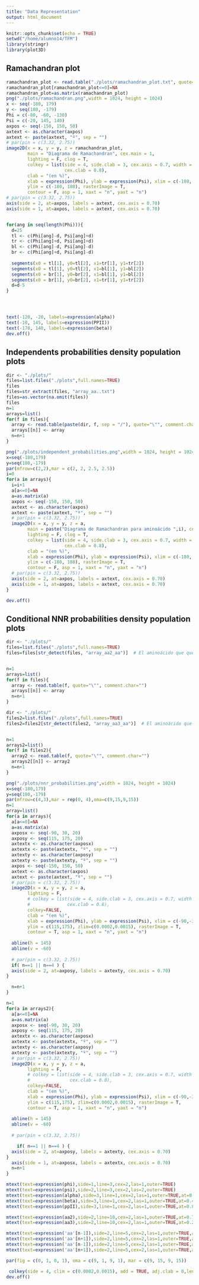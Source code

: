 ```yaml
---
title: "Data Representation"
output: html_document
---
```


```r
knitr::opts_chunk$set(echo = TRUE)
setwd("/home/alumno14/TFM")
library(stringr)
library(plot3D)
```

## Ramachandran plot

```r
ramachandran_plot <- read.table("./plots/ramachandran_plot.txt", quote="\"", comment.char="")
ramachandran_plot[ramachandran_plot<=0]=NA
ramachandran_plot=as.matrix(ramachandran_plot)
png("./plots/ramachandran.png",width = 1024, height = 1024)
x <- seq(-180, 179)
y <- seq(180, -179)
Phi = c(-80, -60, -130)
Psi = c(-20, 145, 140)
axpos <- seq(-150, 150, 50)
axtext <- as.character(axpos)
axtext <- paste(axtext, "º", sep = "")
# par(pin = c(3.32, 2.75))
image2D(x = x, y = y, z = ramachandran_plot, 
        main = "Diagrama de Ramachandran", cex.main = 1,
        lighting = F, clog = T, 
        colkey = list(side = 4, side.clab = 3, cex.axis = 0.7, width = 0.75,
                      cex.clab = 0.8),
        clab = "(en %)",
        xlab = expression(Phi), ylab = expression(Psi), xlim = c(-180, 180), 
        ylim = c(-180, 180), rasterImage = T,
        contour = F, asp = 1, xaxt = "n", yaxt = "n")
# par(pin = c(3.32, 2.75))
axis(side = 2, at=axpos, labels = axtext, cex.axis = 0.70)
axis(side = 1, at=axpos, labels = axtext, cex.axis = 0.70)


for(ang in seq(length(Phi))){
  d=25
  tl <- c(Phi[ang]-d, Psi[ang]+d)
  tr <- c(Phi[ang]+d, Psi[ang]+d)
  bl <- c(Phi[ang]-d, Psi[ang]-d)
  br <- c(Phi[ang]+d, Psi[ang]-d)
  
  segments(x0 = tl[1], y0=tl[2], x1=tr[1], y1=tr[2])
  segments(x0 = tl[1], y0=tl[2], x1=bl[1], y1=bl[2])
  segments(x0 = br[1], y0=br[2], x1=bl[1], y1=bl[2])
  segments(x0 = br[1], y0=br[2], x1=tr[1], y1=tr[2])
  d=d-5
}




text(-120, -20, labels=expression(alpha))
text(-10, 145, labels=expression(PPII))
text(-170, 140, labels=expression(beta))
dev.off()
```


##  Independents probabilities density population plots

```r
dir <- "./plots/"
files=list.files("./plots",full.names=TRUE)
files
files=str_extract(files, "array_aa..txt")
files=as.vector(na.omit(files))
files
n=1
arrays=list()
for(f in files){
  array <- read.table(paste(dir, f, sep = "/"), quote="\"", comment.char="")
  arrays[[n]] <- array
  n=n+1
}

png("./plots/independent_probabilities.png",width = 1024, height = 1024)
x=seq(-180,179)
y=seq(180,-179)
par(mfrow=c(2,2),mar = c(2, 2, 2.5, 2.5))
i=0
for(a in arrays){
  i=i+1
  a[a<=0]=NA
  a=as.matrix(a)
  axpos <- seq(-150, 150, 50)
  axtext <- as.character(axpos)
  axtext <- paste(axtext, "º", sep = "")
  # par(pin = c(3.32, 2.75))
  image2D(x = x, y = y, z = a, 
        main = paste("Diagrama de Ramachandran para aminoácido ",i), cex.main = 1,
        lighting = F, clog = T, 
        colkey = list(side = 4, side.clab = 3, cex.axis = 0.7, width = 0.75,
                      cex.clab = 0.8),
        clab = "(en %)",
        xlab = expression(Phi), ylab = expression(Psi), xlim = c(-180, 180), 
        ylim = c(-180, 180), rasterImage = T,
        contour = F, asp = 1, xaxt = "n", yaxt = "n")
  # par(pin = c(3.32, 2.75))
  axis(side = 2, at=axpos, labels = axtext, cex.axis = 0.70)
  axis(side = 1, at=axpos, labels = axtext, cex.axis = 0.70)
}

dev.off()
```

## Conditional NNR probabilities density population plots

```r
dir <- "./plots/"
files=list.files("./plots",full.names=TRUE)
files=files[str_detect(files, "array_aa2_aa")]  # El aminoácido que queremos estudiar


n=1
arrays=list()
for(f in files){
  array <- read.table(f, quote="\"", comment.char="")
  arrays[[n]] <- array
  n=n+1
}

dir <- "./plots/"
files2=list.files("./plots",full.names=TRUE)
files2=files2[str_detect(files2, "array_aa3_aa")]  # El aminoácido que queremos estudiar


n=1
arrays2=list()
for(f in files2){
  array2 <- read.table(f, quote="\"", comment.char="")
  arrays2[[n]] <- array2
  n=n+1
}

png("./plots/nnr_probabilities.png",width = 1024, height = 1024)
x=seq(-180,179)
y=seq(180,-179)
par(mfrow=c(4,3),mar = rep(0, 4),oma=c(9,15,9,15))
n=1
array=list()
for(a in arrays){
  a[a<=0]=NA
  a=as.matrix(a)
  axposx <- seq(-90, 30, 20)
  axposy <- seq(115, 175, 20)
  axtextx <- as.character(axposx)
  axtextx <- paste(axtextx, "º", sep = "")
  axtexty <- as.character(axposy)
  axtexty <- paste(axtexty, "º", sep = "")
  axpos <- seq(-150, 150, 50)
  axtext <- as.character(axpos)
  axtext <- paste(axtext, "º", sep = "")
  # par(pin = c(3.32, 2.75))
  image2D(x = x, y = y, z = a, 
        lighting = F, 
        # colkey = list(side = 4, side.clab = 3, cex.axis = 0.7, width = 0.75,
        #              cex.clab = 0.8),
        colkey=FALSE,
        clab = "(en %)",
        xlab = expression(Phi), ylab = expression(Psi), xlim = c(-90,-30), 
        ylim = c(115,175), zlim=c(0.0002,0.0015), rasterImage = T,           # PPII
        contour = T, asp = 1, xaxt = "n", yaxt = "n")
  
  abline(h = 145)
  abline(v = -60)
  
  # par(pin = c(3.32, 2.75))
  if( n==1 || n==4 ) {
  axis(side = 2, at=axposy, labels = axtexty, cex.axis = 0.70)
}

  n=n+1
}

n=1
for(a in arrays2){
  a[a<=0]=NA
  a=as.matrix(a)
  axposx <- seq(-90, 30, 20)
  axposy <- seq(115, 175, 20)
  axtextx <- as.character(axposx)
  axtextx <- paste(axtextx, "º", sep = "")
  axtexty <- as.character(axposy)
  axtexty <- paste(axtexty, "º", sep = "")
  # par(pin = c(3.32, 2.75))
  image2D(x = x, y = y, z = a, 
        lighting = F, 
        # colkey = list(side = 4, side.clab = 3, cex.axis = 0.7, width = 0.75,
        #               cex.clab = 0.8),
        colkey=FALSE,
        clab = "(en %)",
        xlab = expression(Phi), ylab = expression(Psi), xlim = c(-90,-30), 
        ylim = c(115,175), zlim=c(0.0002,0.0015), rasterImage = T,           # PPII
        contour = T, asp = 1, xaxt = "n", yaxt = "n")
  
  abline(h = 145)
  abline(v = -60)
  
  # par(pin = c(3.32, 2.75))

    if( n==1 || n==4 ) {
  axis(side = 2, at=axposy, labels = axtexty, cex.axis = 0.70)
}
  axis(side = 1, at=axposx, labels = axtextx, cex.axis = 0.70)
  n=n+1
}

mtext(text=expression(phi),side=1,line=3,cex=2,las=1,outer=TRUE)
mtext(text=expression(psi),side=2,line=3,cex=2,las=2,outer=TRUE)
mtext(text=expression(alpha),side=3,line=1,cex=2,las=1,outer=TRUE,at=0.15)
mtext(text=expression(beta),side=3,line=1,cex=2,las=1,outer=TRUE,at=0.49)
mtext(text=expression(ppII),side=3,line=1,cex=2,las=1,outer=TRUE,at=0.83)

mtext(text=expression(aa2),side=2,line=10,cex=2,las=1,outer=TRUE,at=0.75)
mtext(text=expression(aa3),side=2,line=10,cex=2,las=1,outer=TRUE,at=0.25)

mtext(text=expression('aa'[n-1]),side=2,line=5,cex=2,las=1,outer=TRUE,at=0.88)
mtext(text=expression('aa'[n+1]),side=2,line=5,cex=2,las=1,outer=TRUE,at=0.63)
mtext(text=expression('aa'[n-1]),side=2,line=5,cex=2,las=1,outer=TRUE,at=0.38)
mtext(text=expression('aa'[n+1]),side=2,line=5,cex=2,las=1,outer=TRUE,at=0.13)

par(fig = c(0, 1, 0, 1), oma = c(9, 1, 9, 1), mar = c(9, 15, 9, 15))

 colkey(side = 4, clim = c(0.0002,0.0015), add = TRUE, adj.clab = 0,length=0.5,width=0.5)
dev.off()

```
